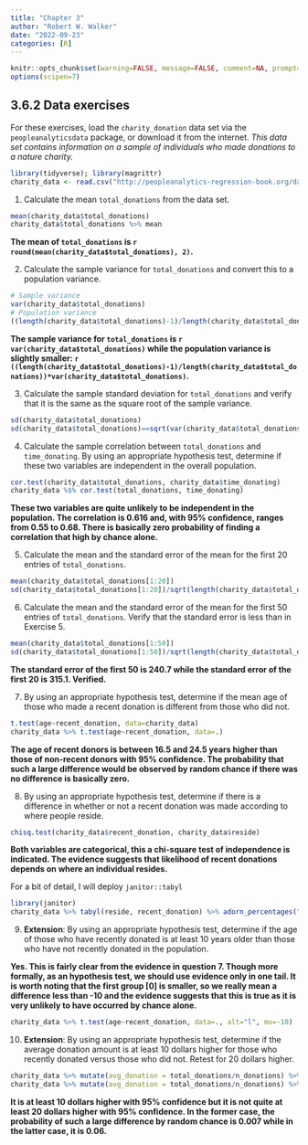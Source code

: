 ```yaml
---
title: "Chapter 3"
author: "Robert W. Walker"
date: "2022-09-23"
categories: [R]
---
```


```r
knitr::opts_chunk$set(warning=FALSE, message=FALSE, comment=NA, prompt=FALSE, fig.height=6, fig.width=6.5, fig.retina = 3, dev = 'svg', dev.args = list(bg = "transparent"))
options(scipen=7)
```

## 3.6.2 Data exercises

For these exercises, load the `charity_donation` data set via the `peopleanalyticsdata` package, or download it from the internet. *This data set contains information on a sample of individuals who made donations to a nature charity.*

```r
library(tidyverse); library(magrittr)
charity_data <- read.csv("http://peopleanalytics-regression-book.org/data/charity_donation.csv")
```

1. Calculate the mean `total_donations` from the data set.

```r
mean(charity_data$total_donations)
charity_data$total_donations %>% mean
```
**The mean of `total_donations` is `r round(mean(charity_data$total_donations), 2)`.**

2. Calculate the sample variance for `total_donations` and convert this to a population variance.

```r
# Sample variance
var(charity_data$total_donations)
# Population variance
((length(charity_data$total_donations)-1)/length(charity_data$total_donations))*var(charity_data$total_donations)
```
**The sample variance for `total_donations` is `r var(charity_data$total_donations)` while the population variance is slightly smaller: `r ((length(charity_data$total_donations)-1)/length(charity_data$total_donations))*var(charity_data$total_donations)`.**

3. Calculate the sample standard deviation for `total_donations` and verify that it is the same as the square root of the sample variance.

```r
sd(charity_data$total_donations)
sd(charity_data$total_donations)==sqrt(var(charity_data$total_donations))
```


4. Calculate the sample correlation between `total_donations` and `time_donating`. By using an appropriate hypothesis test, determine if these two variables are independent in the overall population.

```r
cor.test(charity_data$total_donations, charity_data$time_donating)
charity_data %$% cor.test(total_donations, time_donating)
```
**These two variables are quite unlikely to be independent in the population.  The correlation is 0.616 and, with 95% confidence, ranges from 0.55 to 0.68.  There is basically zero probability of finding a correlation that high by chance alone.**

5. Calculate the mean and the standard error of the mean for the first 20 entries of `total_donations`.

```r
mean(charity_data$total_donations[1:20])
sd(charity_data$total_donations[1:20])/sqrt(length(charity_data$total_donations[1:20]))
```

6. Calculate the mean and the standard error of the mean for the first 50 entries of `total_donations`. Verify that the standard error is less than in Exercise 5.

```r
mean(charity_data$total_donations[1:50])
sd(charity_data$total_donations[1:50])/sqrt(length(charity_data$total_donations[1:50]))
```

**The standard error of the first 50 is 240.7 while the standard error of the first 20 is 315.1.  Verified.**

7. By using an appropriate hypothesis test, determine if the mean age of those who made a recent donation is different from those who did not.

```r
t.test(age~recent_donation, data=charity_data)
charity_data %>% t.test(age~recent_donation, data=.)
```
**The age of recent donors is between 16.5 and 24.5 years higher than those of non-recent donors with 95% confidence.  The probability that such a large difference would be observed by random chance if there was no difference is basically zero.**

8. By using an appropriate hypothesis test, determine if there is a difference in whether or not a recent donation was made according to where people reside.

```r
chisq.test(charity_data$recent_donation, charity_data$reside)
```

**Both variables are categorical, this a chi-square test of independence is indicated.  The evidence suggests that likelihood of recent donations depends on where an individual resides.**

For a bit of detail, I will deploy `janitor::tabyl`

```r
library(janitor)
charity_data %>% tabyl(reside, recent_donation) %>% adorn_percentages("row")
```

9. **Extension**: By using an appropriate hypothesis test, determine if the age of those who have recently donated is at least 10 years older than those who have not recently donated in the population.

**Yes.  This is fairly clear from the evidence in question 7.  Though more formally, as an hypothesis test, we should use evidence only in one tail.  It is worth noting that the first group [0] is smaller, so we really mean a difference less than -10 and the evidence suggests that this is true as it is very unlikely to have occurred by chance alone.**

```r
charity_data %>% t.test(age~recent_donation, data=., alt="l", mu=-10)
```


10. **Extension**: By using an appropriate hypothesis test, determine if the average donation amount is at least 10 dollars higher for those who recently donated versus those who did not. Retest for 20 dollars higher.


```r
charity_data %>% mutate(avg_donation = total_donations/n_donations) %>% t.test(avg_donation~recent_donation, data=., mu=-10, alt="l")
charity_data %>% mutate(avg_donation = total_donations/n_donations) %>% t.test(avg_donation~recent_donation, data=., mu=-20, alt="l")
```
**It is at least 10 dollars higher with 95% confidence but it is not quite at least 20 dollars higher with 95% confidence.  In the former case, the probability of such a large difference by random chance is 0.007 while in the latter case, it is 0.06.**
